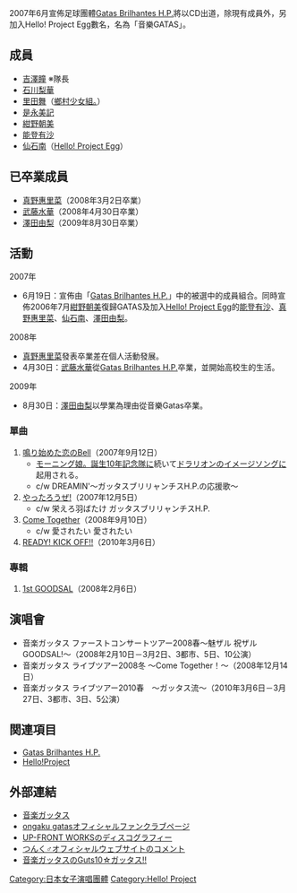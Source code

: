 {{Infobox Musician
| Name = 音樂GATAS
| Img = 
| Img_capt = 
| Img_size = 
| Landscape = 
| Background = group_or_band
| Birth_name = 
| Alias = 
| Blood = 
| School_background = 
| Born = 
| Died = 
| Origin = {{JPN}}
| Instrument = 
| Genre = [[J-POP|J-POP]]
| Occupation = 
| Years_active = 2007年－
| Label = [[アップフロントワークス|zetima]]
| Production = [[アップフロントエージェンシー|アップフロントエージェンシー]]
| Associated_acts = [[淳君|淳君]]
| Influences = 
| URL = 
| Current_members = [[吉澤瞳|吉澤瞳]]<br/>[[石川梨華|石川梨華]]<br/>[[里田舞|里田舞]]<br/>[[紺野朝美|紺野朝美]]<br/>[[是永美記|是永美記]]<br/>[[能登有沙|能登有沙]]<br/>[[仙石南|仙石南]]
| Past_members = [[真野惠里菜|真野惠里菜]]<br/>[[武藤水華|武藤水華]]<br/>[[澤田由梨|澤田由梨]]
| Notable_instruments = 
}}

2007年6月宣佈足球團體[[Gatas_Brilhantes_H.P.|Gatas Brilhantes H.P.]]將以CD出道，除現有成員外，另加入Hello! Project Egg數名，名為「音樂GATAS」。

== 成員 ==
*[[吉澤瞳|吉澤瞳]] ※隊長 
*[[石川梨華|石川梨華]]
*[[里田舞|里田舞]]（[[鄉村少女組｡|鄉村少女組｡]]）
*[[是永美記|是永美記]] 
*[[紺野朝美|紺野朝美]] 
*[[能登有沙|能登有沙]] 
*[[仙石南|仙石南]]（[[Hello!_Project_Egg|Hello! Project Egg]]）

== 已卒業成員 ==
*[[真野惠里菜|真野惠里菜]]（2008年3月2日卒業）
*[[武藤水華|武藤水華]]（2008年4月30日卒業）
*[[澤田由梨|澤田由梨]]（2009年8月30日卒業）

== 活動 ==
;2007年
*6月19日：宣佈由「[[Gatas_Brilhantes_H.P.|Gatas Brilhantes H.P.]]」中的被選中的成員組合。同時宣佈2006年7月[[紺野朝美|紺野朝美]]復歸GATAS及加入[[Hello!_Project_Egg|Hello! Project Egg]]的[[能登有沙|能登有沙]]、[[真野惠里菜|真野惠里菜]]、[[仙石南|仙石南]]、[[澤田由梨|澤田由梨]]。

;2008年
*[[真野惠里菜|真野惠里菜]]發表卒業差在個人活動發展。
*4月30日：[[武藤水華|武藤水華]]從[[Gatas_Brilhantes_H.P.|Gatas Brilhantes H.P.]]卒業，並開始高校生的生活。

;2009年
*8月30日：[[澤田由梨|澤田由梨]]以學業為理由從音樂Gatas卒業。

=== 單曲 ===
#[[鳴り始めた恋のBell|鳴り始めた恋のBell]]（2007年9月12日）
#*[[モーニング娘。誕生10年記念隊|モーニング娘。誕生10年記念隊]]に続いて[[ドラリオン|ドラリオン]]の[[イメージソング|イメージソング]]に起用される。
#*c/w DREAMIN'〜ガッタスブリリャンチスH.P.の応援歌〜
#[[やったろうぜ!|やったろうぜ!]]（2007年12月5日）
#*c/w 栄えろ羽ばたけ ガッタスブリリャンチスH.P.
#[[Come_Together|Come Together]]（2008年9月10日）
#*c/w 愛されたい 愛されたい
#[[READY!_KICK_OFF!!|READY! KICK OFF!!]]（2010年3月6日）

=== 專輯 ===
#[[1st_GOODSAL|1st GOODSAL]]（2008年2月6日）

== 演唱會 ==
*音楽ガッタス ファーストコンサートツアー2008春〜魅ザル 祝ザル GOODSAL!〜（2008年2月10日－3月2日、3都市、5日、10公演）
*音楽ガッタス ライブツアー2008冬 〜Come Together！〜（2008年12月14日）
*音楽ガッタス ライブツアー2010春　〜ガッタス流〜（2010年3月6日－3月27日、3都市、3日、5公演）

== 関連項目 ==
* [[Gatas_Brilhantes_H.P.|Gatas Brilhantes H.P.]]
* [[Hello!Project|Hello!Project]]

== 外部連結 ==
*[https://web.archive.org/web/20090327081411/http://www.helloproject.com/gatas/ongakugatas/ 音楽ガッタス]
*[https://web.archive.org/web/20090407022524/http://www.up-fc.jp/m-line/member/ongaku_gatas/ ongaku gatasオフィシャルファンクラブページ]
*[https://web.archive.org/web/20080213122930/http://www.up-front-works.jp/discography/zetima/114/list.html UP-FRONT WORKSのディスコグラフィー]
*[https://web.archive.org/web/20100704024007/http://www.tsunku.net/gatas.htm つんく♂オフィシャルウェブサイトのコメント]
*[https://web.archive.org/web/20090628181554/http://hicbc.com/radio/hyper/gatas/index.htm 音楽ガッタスのGuts10☆ガッタス!!]

{{早安家族}}

{{Authority control}}
{{DEFAULTSORT:Ongaku Gatas}}
[[Category:日本女子演唱團體|Category:日本女子演唱團體]]
[[Category:Hello!_Project|Category:Hello! Project]]